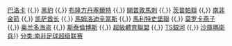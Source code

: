 {{Navbox
|name = 南非足球超级联赛参赛队伍
|title = 2020-21年[[南非足球超级联赛]]
|list1 = [[阿玛祖鲁足球俱乐部|阿瑪祖魯]] {{,}} [[巴洛卡足球俱樂部|巴洛卡]] {{,}} [[黑豹足球俱樂部|黑豹]] {{,}} [[布隆方丹塞爾特足球會|布隆方丹塞爾特]] {{,}} [[開普敦馬刺足球俱樂部|開普敦馬刺]] {{,}} [[茨普帕聯足球俱樂部|茨普帕聯]] {{,}} [[南非金箭足球會|南非金箭]] {{,}} [[凯萨酋长足球俱乐部|凯萨酋长]] {{,}} [[馬姆洛迪辛當斯足球會|馬姆洛迪辛當斯]] {{,}} [[馬利特史堡聯足球俱樂部|馬利特史堡聯]] {{,}} [[莫罗卡燕子足球俱乐部|莫罗卡燕子]] {{,}} [[奥兰多海盗足球俱乐部|奥兰多海盗]]  {{,}} [[斯泰倫博斯足球俱樂部|斯泰倫博斯]] {{,}} [[超級體育聯盟足球俱樂部|超級體育聯盟]] {{,}} [[TS銀河足球俱樂部|TS銀河]] {{,}} [[沙庫瑪衛兵足球俱樂部|沙庫瑪衛兵]]}}
[[分类:南非足球超级联赛]]<noinclude>

</noinclude>